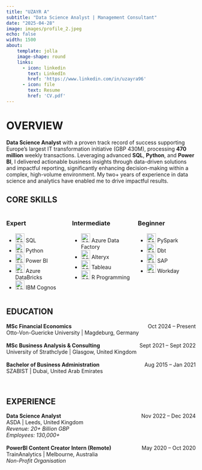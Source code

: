 ```yaml
---
title: "UZAYR A"
subtitle: "Data Science Analyst | Management Consultant"
date: "2025-04-28"
image: images/profile_2.jpeg
echo: false
width: 1500
about:
    template: jolla
    image-shape: round
    links: 
      - icon: linkedin
        text: LinkedIn
        href: 'https://www.linkedin.com/in/uzayra96'
      - icon: file
        text: Resume
        href: 'CV.pdf'
---
```



<html>
<head>
<link rel="stylesheet" href="https://cdnjs.cloudflare.com/ajax/libs/font-awesome/4.7.0/css/font-awesome.min.css">
</head>
<body>


# OVERVIEW

**Data Science Analyst** with a proven track record of success supporting Europe's largest IT transformation initiative (GBP 430M), processing **470 million** weekly transactions. Leveraging advanced **SQL**, **Python**, and **Power BI**, I delivered actionable business insights through data-driven solutions and impactful reporting, significantly enhancing decision-making within a complex, high-volume environment. My two+ years of experience in data science and analytics have enabled me to drive impactful results.

## CORE SKILLS


:::: {.columns}

::: {.column width=33% .text-left}

### Expert
- <img src="https://img.icons8.com/?size=100&id=J6KcaRLsTgpZ&format=png&color=000000" alt="SQL Icon" width="24" height="24"/> SQL
- <img src="https://img.icons8.com/?size=100&id=13441&format=png&color=000000" alt="SQL Icon" width="24" height="24"/> Python
- <img src="https://img.icons8.com/?size=100&id=Ny0t2MYrJ70p&format=png&color=000000" alt="SQL Icon" width="24" height="24"/> Power BI 
- <img src="Databricks-Emblem.png" alt="SQL Icon" width="24" height="24"/> Azure DataBricks
- <img src="https://img.icons8.com/color/24/000000/ibm.png" alt="SQL Icon" width="24" height="24"/> IBM Cognos 

:::

::: {.column width=33% .text-left}

### Intermediate

- <img src="azure-data-factory2539.jpg" alt="SQL Icon" width="24" height="24"/> Azure Data Factory
- <img src="alteryx-with-text.png" alt="SQL Icon" width="24" height="24"/> Alteryx
- <img src="https://img.icons8.com/?size=100&id=9Kvi1p1F0tUo&format=png&color=000000" alt="SQL Icon" width="24" height="24"/> Tableau
- <img src="https://img.icons8.com/?size=100&id=CLvQeiwFpit4&format=png&color=000000" alt="SQL Icon" width="24" height="24"/> R Programming


:::

::: {.column width=33% .text-left}

### Beginner

- <img src="https://img.icons8.com/?size=100&id=SLx9kZV_N4bX&format=png&color=000000" alt="SQL Icon" width="24" height="24"/> PySpark
- <img src="dbt.png" alt="SQL Icon" width="24" height="24"/> Dbt
- <img src="https://img.icons8.com/?size=100&id=38192&format=png&color=000000" alt="SQL Icon" width="24" height="24"/> SAP
- <img src="https://img.icons8.com/?size=100&id=z59v8G3kTK0s&format=png&color=000000" alt="SQL Icon" width="24" height="24"/> Workday


:::

::::


## EDUCATION

<div style="display: flex; justify-content: space-between; width: 100%; text-align:left;">
  <div><strong>MSc Financial Economics</strong><br>
  Otto-Von-Guericke University | Magdeburg, Germany</div>
  <div style="text-align: right;">Oct 2024 – Present</div>
</div>
<br>
<div style="display: flex; justify-content: space-between; width: 100%; text-align:left;">
  <div><strong>MSc Business Analysis & Consulting</strong><br>
  University of Strathclyde | Glasgow, United Kingdom</div>
  <div style="text-align: right;">Sept 2021 – Sept 2022</div>
</div>
<br>
<div style="display: flex; justify-content: space-between; width: 100%; text-align:left;">
  <div><strong>Bachelor of Business Administration</strong><br>
  SZABIST | Dubai, United Arab Emirates</div>
  <div style="text-align: right;">Aug 2015 – Jan 2021</div>
</div>
<br>

## EXPERIENCE

<div style="display: flex; justify-content: space-between; width: 100%; text-align:left;">
  <div><strong>Data Science Analyst</strong><br>
  ASDA | Leeds, United Kingdom<br>
  *Revenue: 20+ Billion GBP*<br>
  *Employees: 130,000+*</div>
  <div style="text-align: right;">Nov 2022 – Dec 2024</div>
</div>
<br>
<div style="display: flex; justify-content: space-between; width: 100%; text-align:left;">
  <div><strong>PowerBI Content Creator Intern (Remote)</strong><br>
  TrainAnalytics | Melbourne, Australia<br>
  *Non-Profit Organisation*</div>
  <div style="text-align: right;">May 2020 – Oct 2020</div>
</div>
